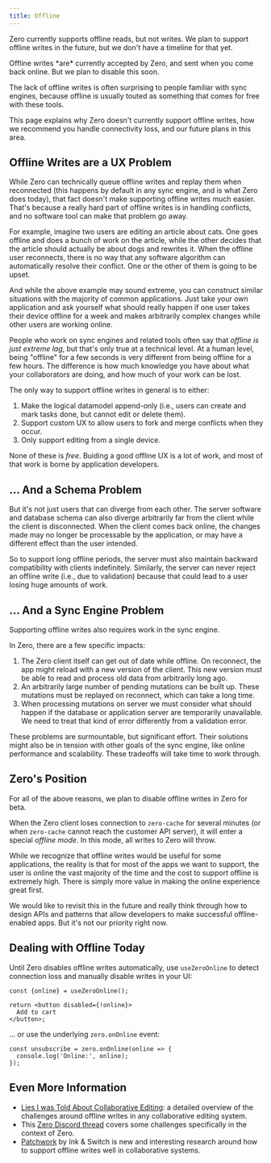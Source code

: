 ```yaml
---
title: Offline
---
```


Zero currently supports offline reads, but not writes. We plan to support offline writes in the future, but we don't have a timeline for that yet.

<Note emoji="🤓" type="warning" heading="Well actually…">
  Offline writes *are* currently accepted by Zero, and sent when you come back
  online. But we plan to disable this soon.
</Note>

The lack of offline writes is often surprising to people familiar with sync engines, because offline is usually touted as something that comes for free with these tools.

This page explains why Zero doesn't currently support offline writes, how we recommend you handle connectivity loss, and our future plans in this area.

## Offline Writes are a UX Problem

While Zero can technically queue offline writes and replay them when reconnected (this happens by default in any sync engine, and is what Zero does today), that fact doesn't make supporting offline writes much easier. That's because a really hard part of offline writes is in handling conflicts, and no software tool can make that problem go away.

For example, imagine two users are editing an article about cats. One goes offline and does a bunch of work on the article, while the other decides that the article should actually be about dogs and rewrites it. When the offline user reconnects, there is no way that any software algorithm can automatically resolve their conflict. One or the other of them is going to be upset.

And while the above example may sound extreme, you can construct similar situations with the majority of common applications. Just take your own application and ask yourself what should really happen if one user takes their device offline for a week and makes arbitrarily complex changes while other users are working online.

People who work on sync engines and related tools often say that _offline is just extreme lag_, but that's only true at a technical level. At a human level, being "offline" for a few seconds is very different from being offline for a few hours. The difference is how much knowledge you have about what your collaborators are doing, and how much of your work can be lost.

The only way to support offline writes in general is to either:

1. Make the logical datamodel append-only (i.e., users can create and mark tasks done, but cannot edit or delete them).
2. Support custom UX to allow users to fork and merge conflicts when they occur.
3. Only support editing from a single device.

None of these is _free_. Buiding a good offline UX is a lot of work, and most of that work is borne by application developers.

## … And a Schema Problem

But it's not just users that can diverge from each other. The server software and database schema can also diverge arbitrarily far from the client while the client is disconnected. When the client comes back online, the changes made may no longer be processable by the application, or may have a different effect than the user intended.

So to support long offline periods, the server must also maintain backward compatibility with clients indefinitely. Similarly, the server can never reject an offline write (i.e., due to validation) because that could lead to a user losing huge amounts of work.

## … And a Sync Engine Problem

Supporting offline writes also requires work in the sync engine.

In Zero, there are a few specific impacts:

1. The Zero client itself can get out of date while offline. On reconnect, the app might reload with a new version of the client. This new version must be able to read and process old data from arbitrarily long ago.
2. An arbitrarily large number of pending mutations can be built up. These mutations must be replayed on reconnect, which can take a long time.
3. When processing mutations on server we must consider what should happen if the database or application server are temporarily unavailable. We need to treat that kind of error differently from a validation error.

These problems are surmountable, but significant effort. Their solutions might also be in tension with other goals of the sync engine, like online performance and scalability. These tradeoffs will take time to work through.

## Zero's Position

For all of the above reasons, we plan to disable offline writes in Zero for beta.

When the Zero client loses connection to `zero-cache` for several minutes (or when `zero-cache` cannot reach the customer API server), it will enter a special _offline mode_. In this mode, all writes to Zero will throw.

While we recognize that offline writes would be useful for some applications, the reality is that for most of the apps we want to support, the user is online the vast majority of the time and the cost to support offline is extremely high. There is simply more value in making the online experience great first.

We would like to revisit this in the future and really think through how to design APIs and patterns that allow developers to make successful offline-enabled apps. But it's not our priority right now.

## Dealing with Offline Today

Until Zero disables offline writes automatically, use `useZeroOnline` to detect connection loss and manually disable writes in your UI:

```tsx
const {online} = useZeroOnline();

return <button disabled={!online}>
  Add to cart
</button>;
```

... or use the underlying `zero.onOnline` event:

```tsx
const unsubscribe = zero.onOnline(online => {
  console.log('Online:', online);
});
```

## Even More Information

- [Lies I was Told About Collaborative Editing](https://www.moment.dev/blog/lies-i-was-told-pt-1): a detailed overview of the challenges around offline writes in any collaborative editing system.
- This [Zero Discord thread](https://discord.com/channels/830183651022471199/1363957701331390669/1364260786108633198) covers some challenges specifically in the context of Zero.
- [Patchwork](https://www.inkandswitch.com/patchwork/notebook/) by Ink & Switch is new and interesting research around how to support offline writes well in collaborative systems.
